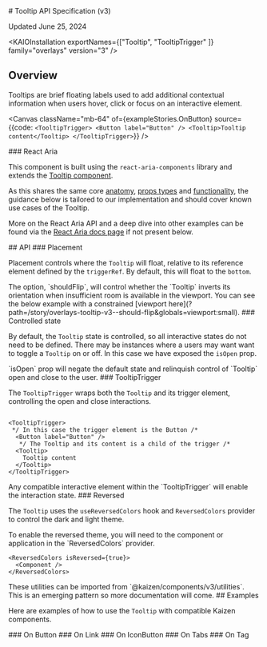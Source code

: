 
<Meta title="Overlays/Tooltip/v3/API Specification"/>

<SbContent>
  # Tooltip API Specification (v3)

  Updated June 25, 2024
</SbContent>

<ResourceLinks
  sourceCode="https://github.com/cultureamp/kaizen-design-system/tree/main/packages/components/src/Tooltip"
  figma="https://www.figma.com/file/eZKEE5kXbEMY3lx84oz8iN/%F0%9F%92%9C-UI-Kit%3A-Heart?type=design&node-id=1929%3A32006&mode=design&t=LwTCBZ5E1uRvOA1l-1"
  designGuidelines="/?path=/docs/overlays-tooltip-v3-usage-guidelines--docs"
  ariaComponentPage="https://react-spectrum.adobe.com/react-aria/Tooltip.html"
  className="mt-16 !mb-8"
/>

<SbContent className="mb-24">

  <KAIOInstallation exportNames={["Tooltip", "TooltipTrigger" ]} family="overlays" version="3" />

  ## Overview

  Tooltips are brief floating labels used to add additional contextual information when users hover, click or focus on an interactive element.
</SbContent>

<Canvas
  className="mb-64"
  of={exampleStories.OnButton}
  source={{code: `
<TooltipTrigger>
  <Button label="Button" />
  <Tooltip>Tooltip content</Tooltip>
</TooltipTrigger>
  `}}
/>

<SbContent className="mb-64">
  ### React Aria

  This component is built using the `react-aria-components` library and extends the [Tooltip component](https://react-spectrum.adobe.com/react-aria/Tooltip.html).

  As this shares the same core [anatomy](https://react-spectrum.adobe.com/react-aria/Tooltip.html#anatomy), [props types](https://react-spectrum.adobe.com/react-aria/Tooltip.html#tooltip-1) and [functionality](https://react-spectrum.adobe.com/react-aria/Tooltip.html#features), the guidance below is tailored to our implementation and should cover known use cases of the Tooltip.

  More on the React Aria API and a deep dive into other examples can be found via the [React Aria docs page](https://react-spectrum.adobe.com/react-aria/Tooltip.html) if not present below.
</SbContent>

<SbContent className="mb-12">
  ## API
</SbContent>

<Controls of={exampleStories.OnButton}  />

<SbContent className=" mt-64">
  ### Placement

  Placement controls where the `Tooltip` will float, relative to its reference element defined by the `triggerRef`. By default, this will float to the `bottom`.
</SbContent>

<Canvas className="mb-24" of={exampleStories.Placement}  />

<SbContent>
  The option, `shouldFlip`, will control whether the `Tooltip` inverts its orientation when insufficient room is available in the viewport. You can see the below example with a constrained [viewport here](?path=/story/overlays-tooltip-v3--should-flip&globals=viewport:small).
</SbContent>

<Canvas className="mb-64" of={docsStories.ShouldFlip}  />

<SbContent>
  ### Controlled state

  By default, the `Tooltip` state is controlled, so all interactive states do not need to be defined. There may be instances where a users may want want to toggle a `Tooltip` on or off. In this case we have exposed the `isOpen` prop.
</SbContent>

<Canvas className="mb-24" of={docsStories.UncontrolledState}  />

<SbContent className="mb-64">
  `isOpen` prop will negate the default state and relinquish control of `Tooltip` open and close to the user.
</SbContent>

<SbContent>
  ### TooltipTrigger

  The `TooltipTrigger` wraps both the `Tooltip` and its trigger element, controlling the open and close interactions.
</SbContent>

```JSX

<TooltipTrigger>
 */ In this case the trigger element is the Button /*
  <Button label="Button" />
   */ The Tooltip and its content is a child of the trigger /*
  <Tooltip>
    Tooltip content
  </Tooltip>
</TooltipTrigger>
```

<SbContent className="mb-64">
  Any compatible interactive element within the `TooltipTrigger` will enable the interaction state.
</SbContent>

<SbContent>
  ### Reversed

  The `Tooltip` uses the `useReversedColors` hook and `ReversedColors` provider to control the dark and light theme.
</SbContent>

<Canvas className="bg-purple-600 mb-24" of={exampleStories.OnReversed} />

<SbContent>
  To enable the reversed theme, you will need to the component or application in the `ReversedColors` provider.
</SbContent>

```JSX
<ReversedColors isReversed={true}>
  <Component />
</ReversedColors>
```

<SbContent className="mb-64">
  These utilities can be imported from `@kaizen/components/v3/utilities`. This is an emerging pattern so more documentation will come.
</SbContent>

<SbContent className="mb-32">
  ## Examples

  Here are examples of how to use the `Tooltip` with compatible Kaizen components.
</SbContent>

<SbContent>
  ### On Button
</SbContent>

<Canvas of={exampleStories.OnButton} />

<SbContent>
  ### On Link
</SbContent>

<Canvas of={exampleStories.OnLink} />

<SbContent>
  ### On IconButton
</SbContent>

<Canvas of={exampleStories.OnIconButton} />

<SbContent>
  ### On Tabs
</SbContent>

<Canvas of={exampleStories.OnTabs} />

<SbContent>
  ### On Tag
</SbContent>

<Canvas of={exampleStories.OnCustomFocusableElement} />

